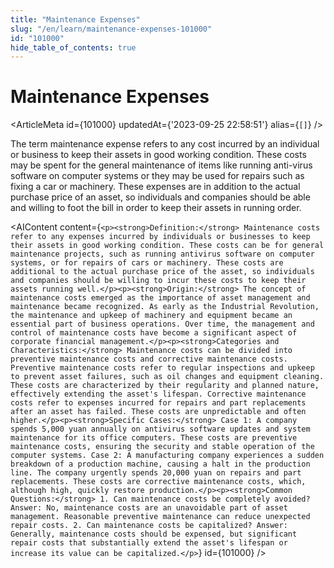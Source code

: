 ```yaml
---
title: "Maintenance Expenses"
slug: "/en/learn/maintenance-expenses-101000"
id: "101000"
hide_table_of_contents: true
---
```



# Maintenance Expenses

<ArticleMeta id={101000} updatedAt={'2023-09-25 22:58:51'} alias={`[]`} />
<div className='border-solid border-b border-t-0 my-4 border-[var(--ifm-color-gray-300)]' />

The term maintenance expense refers to any cost incurred by an individual or business to keep their assets in good working condition. These costs may be spent for the general maintenance of items like running anti-virus software on computer systems or they may be used for repairs such as fixing a car or machinery. These expenses are in addition to the actual purchase price of an asset, so individuals and companies should be able and willing to foot the bill in order to keep their assets in running order.

<AIContent content={`<p><strong>Definition:</strong> Maintenance costs refer to any expenses incurred by individuals or businesses to keep their assets in good working condition. These costs can be for general maintenance projects, such as running antivirus software on computer systems, or for repairs of cars or machinery. These costs are additional to the actual purchase price of the asset, so individuals and companies should be willing to incur these costs to keep their assets running well.</p><p><strong>Origin:</strong> The concept of maintenance costs emerged as the importance of asset management and maintenance became recognized. As early as the Industrial Revolution, the maintenance and upkeep of machinery and equipment became an essential part of business operations. Over time, the management and control of maintenance costs have become a significant aspect of corporate financial management.</p><p><strong>Categories and Characteristics:</strong> Maintenance costs can be divided into preventive maintenance costs and corrective maintenance costs. Preventive maintenance costs refer to regular inspections and upkeep to prevent asset failures, such as oil changes and equipment cleaning. These costs are characterized by their regularity and planned nature, effectively extending the asset's lifespan. Corrective maintenance costs refer to expenses incurred for repairs and part replacements after an asset has failed. These costs are unpredictable and often higher.</p><p><strong>Specific Cases:</strong> Case 1: A company spends 5,000 yuan annually on antivirus software updates and system maintenance for its office computers. These costs are preventive maintenance costs, ensuring the security and stable operation of the computer systems. Case 2: A manufacturing company experiences a sudden breakdown of a production machine, causing a halt in the production line. The company urgently spends 20,000 yuan on repairs and part replacements. These costs are corrective maintenance costs, which, although high, quickly restore production.</p><p><strong>Common Questions:</strong> 1. Can maintenance costs be completely avoided? Answer: No, maintenance costs are an unavoidable part of asset management. Reasonable preventive maintenance can reduce unexpected repair costs. 2. Can maintenance costs be capitalized? Answer: Generally, maintenance costs should be expensed, but significant repair costs that substantially extend the asset's lifespan or increase its value can be capitalized.</p>`} id={101000} />

